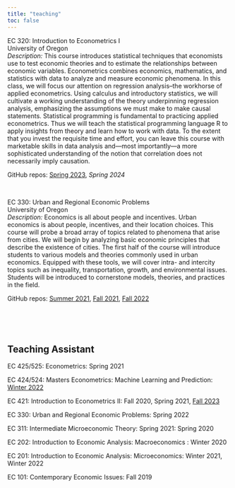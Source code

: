 ```yaml
---
title: "teaching"
toc: false
---
```


::: {.grid}

::: {.g-col-lg-9 .g-col-md-3 .g-col-12}
[EC 320: Introduction to Econometrics I]{.class-header}  
University of Oregon  <br>
_Description:_ This course introduces statistical techniques that economists use to test economic theories and to estimate the relationships between economic variables. Econometrics combines economics, mathematics, and statistics with data to analyze and measure economic phenomena. In this class, we will focus our attention on regression analysis–the workhorse of applied econometrics. Using calculus and introductory statistics, we will cultivate a working understanding of the theory underpinning regression analysis, emphasizing the assumptions we must make to make causal statements. Statistical programming is fundamental to practicing applied econometrics. Thus we will teach the statistical programming language R to apply insights from theory and learn how to work with data. To the extent that you invest the requisite time and effort, you can leave this course with marketable skills in data analysis and—most importantly—a more sophisticated understanding of the notion that correlation does not necessarily imply causation. <br>

GitHub repos: [Spring 2023](https://github.com/ajdickinson/EC320S23), _Spring 2024_ <br>

<br>

[EC 330: Urban and Regional Economic Problems]{.class-header} <br>
University of Oregon  <br>
_Description:_ Economics is all about people and incentives. Urban economics is about people, incentives, and their location choices. This course will probe a broad array of topics related to phenomena that arise from cities. We will begin by analyzing basic economic principles that describe the existence of cities. The first half of the course will introduce students to various models and theories commonly used in urban economics. Equipped with these tools, we will cover intra- and intercity topics such as inequality, transportation, growth, and environmental issues. Students will be introduced to cornerstone models, theories, and practices in the field. <br>

GitHub repos: [Summer 2021](https://github.com/ajdickinson/EC330Su21), [Fall 2021](https://ajdickinson.github.io/EC330F21/), [Fall 2022](https://ajdickinson.github.io/EC330F22) <br>

<br>
<br>
<br>

## Teaching Assistant

[EC 425/525: Econometrics:]{.class-header} Spring 2021 <br>

[EC 424/524: Masters Econometrics: Machine Learning and Prediction:]{.class-header} [Winter 2022](https://github.com/edrubin/EC524W22) <br>

[EC 421: Introduction to Econometrics II:]{.class-header} Fall 2020, Spring 2021, [Fall 2023](https://github.com/ajdickinson/EC421F23_lab) <br>

[EC 330: Urban and Regional Economic Problems:]{.class-header} Spring 2022 <br>

[EC 311: Intermediate Microeconomic Theory:]{.class-header} Spring 2021: Spring 2020

[EC 202: Introduction to Economic Analysis: Macroeconomics :]{.class-header} Winter 2020 <br>

[EC 201: Introduction to Economic Analysis: Microeconomics:]{.class-header} Winter 2021, Winter 2022 <br>

[EC 101: Contemporary Economic Issues:]{.class-header} Fall 2019 <br>

:::

::: {.g-col-lg-3 .g-col-md-3 .g-col-0}

:::
:::


